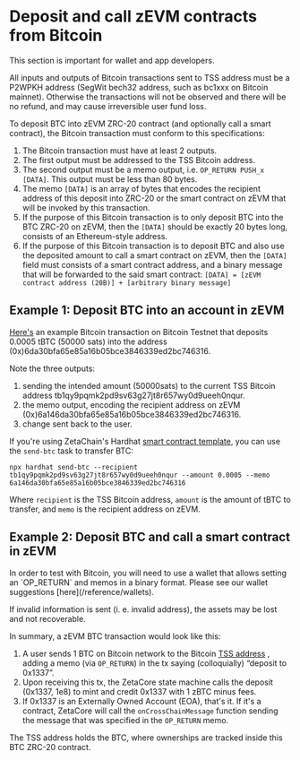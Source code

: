 
# Deposit and call zEVM contracts from Bitcoin

<Alert variant="tip">This section is important for wallet and app developers.</Alert>

<Alert variant="tip">
  All inputs and outputs of Bitcoin transactions sent to TSS address must be a P2WPKH address (SegWit bech32 address,
  such as bc1xxx on Bitcoin mainnet). Otherwise the transactions will not be observed and there will be no refund, and
  may cause irreversible user fund loss.
</Alert>

To deposit BTC into zEVM ZRC-20 contract (and optionally call a smart contract),
the Bitcoin transaction must conform to this specifications:

1. The Bitcoin transaction must have at least 2 outputs.
2. The first output must be addressed to the TSS Bitcoin address.
3. The second output must be a memo output, i.e. `OP_RETURN PUSH_x [DATA]`. This
   output must be less than 80 bytes.
4. The memo `[DATA]` is an array of bytes that encodes the recipient address of
   this deposit into ZRC-20 or the smart contract on zEVM that will be invoked
   by this transaction.
5. If the purpose of this Bitcoin transaction is to only deposit BTC into the
   BTC ZRC-20 on zEVM, then the `[DATA]` should be exactly 20 bytes long,
   consists of an Ethereum-style address.
6. If the purpose of this Bitcoin transaction is to deposit BTC and also use the
   deposited amount to call a smart contract on zEVM, then the `[DATA]` field
   must consists of a smart contract address, and a binary message that will be
   forwarded to the said smart contract:
   `[DATA] = [zEVM contract address (20B)] + [arbitrary binary message]`

## Example 1: Deposit BTC into an account in zEVM

[Here's](https://blockstream.info/testnet/tx/952d60fd9efc1aad4b87a8a7a6d57a972d49e084de8b5dc524e163216c11c04f?expand)
an example Bitcoin transaction on Bitcoin Testnet that deposits 0.0005 tBTC
(50000 sats) into the address (0x)6da30bfa65e85a16b05bce3846339ed2bc746316.

Note the three outputs:

1. sending the intended amount (50000sats) to the current TSS Bitcoin address
   tb1qy9pqmk2pd9sv63g27jt8r657wy0d9ueeh0nqur.
2. the memo output, encoding the recipient address on zEVM
   (0x)6a146da30bfa65e85a16b05bce3846339ed2bc746316.
3. change sent back to the user.

If you're using ZetaChain's Hardhat
[smart contract template](https://github.com/zeta-chain/template), you can use
the `send-btc` task to transfer BTC:

```
npx hardhat send-btc --recipient tb1qy9pqmk2pd9sv63g27jt8r657wy0d9ueeh0nqur --amount 0.0005 --memo 6a146da30bfa65e85a16b05bce3846339ed2bc746316
```

Where `recipient` is the TSS Bitcoin address, `amount` is the amount of tBTC to
transfer, and `memo` is the recipient address on zEVM.

## Example 2: Deposit BTC and call a smart contract in zEVM

<Alert variant="tip">
  In order to test with Bitcoin, you will need to use a wallet that allows setting an `OP_RETURN` and memos in a binary
  format. Please see our wallet suggestions [here](/reference/wallets).
</Alert>

If invalid information is sent (i. e. invalid address), the assets may be lost
and not recoverable.

In summary, a zEVM BTC transaction would look like this:

1. A user sends 1 BTC on Bitcoin network to the Bitcoin
   [TSS address](/reference/contracts) , adding a memo (via `OP_RETURN`) in the
   tx saying (colloquially) “deposit to 0x1337”.
2. Upon receiving this tx, the ZetaCore state machine calls the deposit (0x1337,
   1e8) to mint and credit 0x1337 with 1 zBTC minus fees.
3. If 0x1337 is an Externally Owned Account (EOA), that's it. If it's a
   contract, ZetaCore will call the `onCrossChainMessage` function sending the
   message that was specified in the `OP_RETURN` memo.

The TSS address holds the BTC, where ownerships are tracked inside this BTC
ZRC-20 contract.

